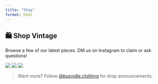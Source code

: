 ```yaml
---
title: "Shop"
format: html
---
```


## 🛍️ Shop Vintage

Browse a few of our latest pieces. DM us on Instagram to claim or ask questions!

::: gallery
![](images/shop1.jpg) ![](images/shop2.jpg) ![](images/shop3.jpg)
:::

> Want more? Follow [\@busyidle.clothing](https://www.instagram.com/busyidle.clothing) for drop announcements.
